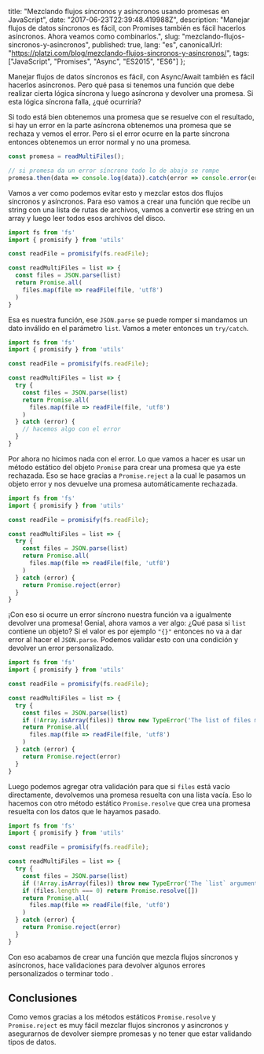 
  title:
    "Mezclando flujos síncronos y asíncronos usando promesas en JavaScript",
  date: "2017-06-23T22:39:48.419988Z",
  description:
    "Manejar flujos de datos síncronos es fácil, con Promises también es fácil hacerlos asíncronos. Ahora veamos como combinarlos.",
  slug: "mezclando-flujos-sincronos-y-asincronos",
  published: true,
  lang: "es",
  canonicalUrl:
    "https://platzi.com/blog/mezclando-flujos-sincronos-y-asincronos/",
  tags: ["JavaScript", "Promises", "Async", "ES2015", "ES6"]
};


Manejar flujos de datos síncronos es fácil, con Async/Await también es fácil hacerlos asíncronos. Pero qué pasa si tenemos una función que debe realizar cierta lógica síncrona y luego asíncrona y devolver una promesa. Si esta lógica síncrona falla, ¿qué ocurriría?

Si todo está bien obtenemos una promesa que se resuelve con el resultado, si hay un error en la parte asíncrona obtenemos una promesa que se rechaza y vemos el error. Pero si el error ocurre en la parte síncrona entonces obtenemos un error normal y no una promesa.

```js
const promesa = readMultiFiles();

// si promesa da un error síncrono todo lo de abajo se rompe
promesa.then(data => console.log(data)).catch(error => console.error(error));
```

Vamos a ver como podemos evitar esto y mezclar estos dos flujos síncronos y asíncronos. Para eso vamos a crear una función que recibe un string con una lista de rutas de archivos, vamos a convertir ese string en un array y luego leer todos esos archivos del disco.

```js
import fs from 'fs'
import { promisify } from 'utils'

const readFile = promisify(fs.readFile);

const readMultiFiles = list => {
  const files = JSON.parse(list)
  return Promise.all(
    files.map(file => readFile(file, 'utf8')
  )
}
```

Esa es nuestra función, ese `JSON.parse` se puede romper si mandamos un dato inválido en el parámetro `list`. Vamos a meter entonces un `try/catch`.

```js
import fs from 'fs'
import { promisify } from 'utils'

const readFile = promisify(fs.readFile);

const readMultiFiles = list => {
  try {
    const files = JSON.parse(list)
    return Promise.all(
      files.map(file => readFile(file, 'utf8')
    )
  } catch (error) {
    // hacemos algo con el error
  }
}
```

Por ahora no hicimos nada con el error. Lo que vamos a hacer es usar un método estático del objeto `Promise` para crear una promesa que ya este rechazada. Eso se hace gracias a `Promise.reject` a la cual le pasamos un objeto error y nos devuelve una promesa automáticamente rechazada.

```js
import fs from 'fs'
import { promisify } from 'utils'

const readFile = promisify(fs.readFile);

const readMultiFiles = list => {
  try {
    const files = JSON.parse(list)
    return Promise.all(
      files.map(file => readFile(file, 'utf8')
    )
  } catch (error) {
    return Promise.reject(error)
  }
}
```

¡Con eso si ocurre un error síncrono nuestra función va a igualmente devolver una promesa! Genial, ahora vamos a ver algo: ¿Qué pasa si `list` contiene un objeto? Si el valor es por ejemplo `"{}"` entonces no va a dar error al hacer el `JSON.parse`. Podemos validar esto con una condición y devolver un error personalizado.

```js
import fs from 'fs'
import { promisify } from 'utils'

const readFile = promisify(fs.readFile);

const readMultiFiles = list => {
  try {
    const files = JSON.parse(list)
    if (!Array.isArray(files)) throw new TypeError('The list of files must be a list not a map.')
    return Promise.all(
      files.map(file => readFile(file, 'utf8')
    )
  } catch (error) {
    return Promise.reject(error)
  }
}
```

Luego podemos agregar otra validación para que si `files` está vacío directamente, devolvemos una promesa resuelta con una lista vacía. Eso lo hacemos con otro método estático `Promise.resolve` que crea una promesa resuelta con los datos que le hayamos pasado.

```js
import fs from 'fs'
import { promisify } from 'utils'

const readFile = promisify(fs.readFile);

const readMultiFiles = list => {
  try {
    const files = JSON.parse(list)
    if (!Array.isArray(files)) throw new TypeError('The `list` argument must be a list not a map.')
    if (files.length === 0) return Promise.resolve([])
    return Promise.all(
      files.map(file => readFile(file, 'utf8')
    )
  } catch (error) {
    return Promise.reject(error)
  }
}
```

Con eso acabamos de crear una función que mezcla flujos síncronos y asíncronos, hace validaciones para devolver algunos errores personalizados o terminar todo .

## Conclusiones

Como vemos gracias a los métodos estáticos `Promise.resolve` y `Promise.reject` es muy fácil mezclar flujos síncronos y asíncronos y asegurarnos de devolver siempre promesas y no tener que estar validando tipos de datos.
